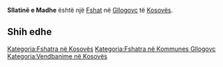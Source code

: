 {{Fshat në Kosovës
 | Emri                = Sllatinë e Madhe
| sqi_N_name = Sllatinë e Madhe
| sqi_N_FULL_NAME_RO = Sllatinë e Madhe
| sqi_N_FULL_NAME_ND_RO = Sllatine e Madhe
| sqi_N_SORT_NAME_RG = SLLATINEEMADHE
| sqi_N_FULL_NAME_RG = Sllatinë e Madhe
| sqi_N_FULL_NAME_ND_RG = Sllatine e Madhe
| sqi_V_name = Albana e Madhe
| sqi_V_FULL_NAME_RO = Albana e Madhe Sllatina e Madhe
| sqi_V_FULL_NAME_ND_RO = Albana e Madhe Sllatina e Madhe
| sqi_V_SORT_NAME_RG = ALBANAEMADHE SLLATINAEMADHE
| sqi_V_FULL_NAME_RG = Albana e Madhe Sllatina e Madhe
| sqi_V_FULL_NAME_ND_RG = Albana e Madhe Sllatina e Madhe
| srp_N_name = Velika Slatina
| srp_N_FULL_NAME_RO = Velika Slatina
| srp_N_FULL_NAME_ND_RO = Velika Slatina
| srp_N_SORT_NAME_RG = VELIKASLATINA
| srp_N_FULL_NAME_RG = Velika Slatina
| srp_N_FULL_NAME_ND_RG = Velika Slatina
| srp_NS_name = Велика Слатина
| srp_NS_FULL_NAME_RO = Велика Слатина
| srp_NS_FULL_NAME_ND_RO = Велика Слатина
| srp_NS_SORT_NAME_RG = ВЕЛИКАСЛАТИНА
| srp_NS_FULL_NAME_RG = Велика Слатина
| srp_NS_FULL_NAME_ND_RG = Велика Слатина
| srp_V_name = Slatina
| srp_V_FULL_NAME_RO = Slatina Velika Sletina
| srp_V_FULL_NAME_ND_RO = Slatina Velika Sletina
| srp_V_SORT_NAME_RG = SLATINA VELIKASLETINA
| srp_V_FULL_NAME_RG = Slatina Velika Sletina
| srp_V_FULL_NAME_ND_RG = Slatina Velika Sletina

 | Emri (Rasa dhanore) = 
 | Figura              = 
 | Shteti              = Kosovo
 | Komuna              = Gllogovc
 | Kodi postar         = 
 | Sipërfaqja          = 

 | Popullsia           = 

 | Regj. i popullsisë  = 
 | Dend. e popullsisë  = 
 | Faqja zyrtare       = 
 <!--- Koordinatat ----> 
 | Gjerësia            = 42.603761
 | Gjatësia            = 21.020366
 | Lartësia            = 
}}
'''Sllatinë e Madhe''' është një [[Fshat]] në [[Gllogovc]] të [[Kosovës]].

<!-- == Gjeografia == -->
<!-- == Historia == -->
<!-- == Demografia == -->
== Shih edhe ==
{{Komuna Gllogovc}}
{{Kosovo-Administrata-Cung}}

[[Kategoria:Fshatra në Kosovës]]
[[Kategoria:Fshatra në Kommunes Gllogovc]]
[[Kategoria:Vendbanime në Kosovës]]